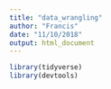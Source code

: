```yaml
---
title: "data_wrangling"
author: "Francis"
date: "11/10/2018"
output: html_document
---
```


```r
library(tidyverse)
library(devtools)
```



